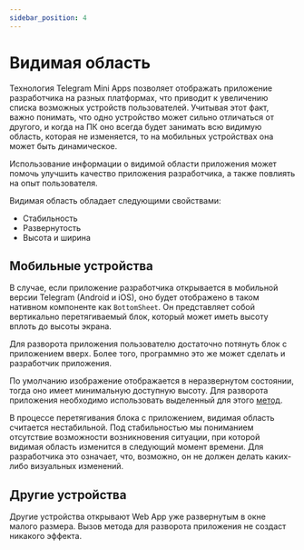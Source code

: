 ```yaml
---
sidebar_position: 4
---
```


# Видимая область

Технология Telegram Mini Apps позволяет отображать приложение разработчика
на разных платформах, что приводит к увеличению списка возможных устройств
пользователей. Учитывая этот факт, важно понимать, что одно устройство может
сильно отличаться от другого, и когда на ПК оно всегда будет занимать всю
видимую область, которая не изменяется, то на мобильных устройствах она
может быть динамическое.

Использование информации о видимой области приложения может помочь улучшить
качество приложения разработчика, а также повлиять на опыт пользователя.

Видимая область обладает следующими свойствами:

- Стабильность
- Развернутость
- Высота и ширина

## Мобильные устройства

В случае, если приложение разработчика открывается в мобильной версии Telegram
(Android и iOS), оно будет отображено в таком нативном компоненте как
`BottomSheet`. Он представляет собой вертикально перетягиваемый блок, который
может иметь высоту вплоть до высоты экрана.

Для разворота приложения пользователю достаточно потянуть блок с приложением
вверх. Более того, программно это же может сделать и разработчик приложения.

По умолчанию изображение отображается в неразвернутом состоянии, тогда оно
имеет минимальную доступную высоту. Для разворота приложения необходимо
использовать выделенный для этого [метод](../apps-communication/methods.mdx#web_app_expand).

В процессе перетягивания блока с приложением, видимая область считается
нестабильной. Под стабильностью мы пониманием отсутствие возможности
возникновения ситуации, при которой видимая область изменится в следующий
момент времени. Для разработчика это означает, что, возможно, он не должен
делать каких-либо визуальных изменений.

## Другие устройства

Другие устройства открывают Web App уже развернутым в окне малого размера.
Вызов метода для разворота приложения не создаст никакого эффекта.
